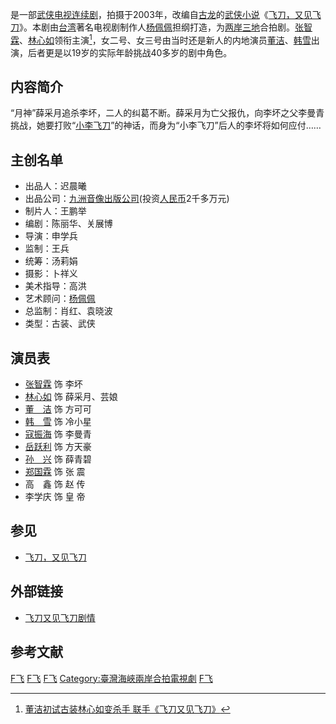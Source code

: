 {{电视节目信息框
| 名稱 = 飞刀又见飞刀
| 原名 = ''Flying Daggers''
| 圖片 = Fei dao.jpg
| 圖說 = 
| 分類 = 古装武侠剧
| 原創者 =[[古龙|古龙]]
| 編劇 = [[博華|博華]]([[關展博|關展博]]、[[陳麗華_(編劇)|陳麗華]])
| 導演 = [[申学兵|申学兵]]
| 演出 = [[张智霖|张智霖]]、[[林心如|林心如]]、[[董洁|董洁]]、[[韩雪|韩雪]]、[[寇振海|寇振海]]
| 配音 = 
| 旁白 = 
| 主題曲 = 直到永远([[汪峰|汪峰]]演唱)<br>來過（[[張克帆|張克帆]]演唱）
| 片尾曲 = 悲伤的秋千([[金海心|金海心]]演唱)<br>花非花（[[張克帆|張克帆]]演唱）
| 作曲 = 
| 國家 = {{PRC}}{{HKG}}{{ROC}}
| 語言 = 華語
| 季數 = 
| 集數 = 43集
| 每集列表 = 
| 製片人 = 王鹏举
| 執行製片 = 
| 拍攝地 = {{CHNML}}
| 攝像 =卜祥义 
| 每集長 = 
| 頻道 = 
| 電視網 = 
| 視頻制式 = 
| 音頻制式 = 
| 開始 = 
| 結束 =
| 先於 = 
| 後於 = 
| 相關劇集 = 
| 官方網站 = 
| imdb_id = 1433253
}}
{{engname|《飞刀又见飞刀》|''Flying Daggers''}}是一部[[武侠|武侠]][[电视连续剧|电视连续剧]]，拍摄于2003年，改编自[[古龙|古龙]]的[[武侠小说|武侠小说]]《[[飞刀，又见飞刀|飞刀，又见飞刀]]》。本剧由[[台湾|台湾]]著名电视剧制作人[[杨佩佩|杨佩佩]]担纲打造，为[[两岸三地|两岸三地]]合拍剧。[[张智霖|张智霖]]、[[林心如|林心如]]领衔主演<ref>[http://ent.sina.com.cn/v/2003-07-31/1501179443.html 董洁初试古装林心如变杀手 联手《飞刀又见飞刀》]</ref>，女二号、女三号由当时还是新人的内地演员[[董洁|董洁]]、[[韩雪|韩雪]]出演，后者更是以19岁的实际年龄挑战40多岁的剧中角色。

==内容简介==
“月神”薛采月追杀李坏，二人的纠葛不断。薛采月为亡父报仇，向李坏之父李曼青挑战，她要打败“[[小李飞刀|小李飞刀]]”的神话，而身为“小李飞刀”后人的李坏将如何应付……

==主创名单==
*出品人：迟晨曦
*出品公司：[[九洲音像出版公司|九洲音像出版公司]](投资[[人民币|人民币]]2千多万元)
*制片人：王鹏举
*编剧：陈丽华、关展博
*导演：申学兵
*监制：王兵
*统筹：汤莉娟
*摄影：卜祥义
*美术指导：高洪
*艺术顾问：[[杨佩佩|杨佩佩]]
*总监制：肖红、袁晓波
*类型：古装、武侠

==演员表==
*[[张智霖|张智霖]]  饰 李坏
*[[林心如|林心如]] 饰 薛采月、芸娘
*[[董洁|董　洁]] 饰 方可可
*[[韩雪|韩　雪]] 饰 冷小星
*[[寇振海|寇振海]] 饰 李曼青
*[[岳跃利|岳跃利]] 饰 方天豪
*[[孙兴|孙　兴]] 饰 薛青碧
*[[郑国霖|郑国霖]] 饰 张 震
*高　鑫 饰 赵 传
*李学庆 饰 皇 帝

==参见==
*[[飞刀，又见飞刀|飞刀，又见飞刀]]

==外部链接==
*[https://web.archive.org/web/20100318062519/http://jq.tvmao.com/episode/FeiDaoYouJianFeiDao-19018/0/ 飞刀又见飞刀剧情]

==参考文献==
{{reflist|2}}

{{2003年中國大陸古裝/民初電視劇}}
{{中視八點檔}}
{{韩雪}}

[[Category:2003年中國電視劇集|F飞]]
[[Category:古龍小說改編電視劇|F飞]]
[[Category:中視外購電視劇|F飞]]
[[Category:臺灣海峽兩岸合拍電視劇|Category:臺灣海峽兩岸合拍電視劇]]
[[Category:八大電視外購電視劇|F飞]]